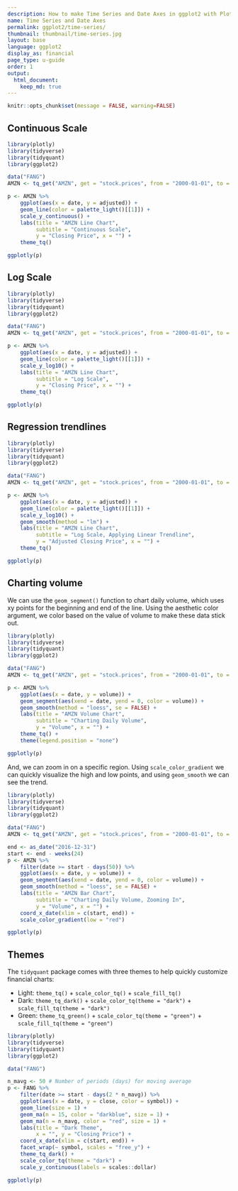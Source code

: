 ```yaml
---
description: How to make Time Series and Date Axes in ggplot2 with Plotly.
name: Time Series and Date Axes
permalink: ggplot2/time-series/
thumbnail: thumbnail/time-series.jpg
layout: base
language: ggplot2
display_as: financial
page_type: u-guide
order: 1
output:
  html_document:
    keep_md: true
---
```


```r
knitr::opts_chunk$set(message = FALSE, warning=FALSE)
```

## Continuous Scale


```r
library(plotly)
library(tidyverse)
library(tidyquant)
library(ggplot2)

data("FANG") 
AMZN <- tq_get("AMZN", get = "stock.prices", from = "2000-01-01", to = "2016-12-31")

p <- AMZN %>%
    ggplot(aes(x = date, y = adjusted)) +
    geom_line(color = palette_light()[[1]]) + 
    scale_y_continuous() +
    labs(title = "AMZN Line Chart", 
         subtitle = "Continuous Scale", 
         y = "Closing Price", x = "") + 
    theme_tq()

ggplotly(p)
```


<!--------------------- EXAMPLE BREAK ------------------------->

## Log Scale


```r
library(plotly)
library(tidyverse)
library(tidyquant)
library(ggplot2)

data("FANG") 
AMZN <- tq_get("AMZN", get = "stock.prices", from = "2000-01-01", to = "2016-12-31")

p <- AMZN %>%
    ggplot(aes(x = date, y = adjusted)) +
    geom_line(color = palette_light()[[1]]) + 
    scale_y_log10() +
    labs(title = "AMZN Line Chart", 
         subtitle = "Log Scale", 
         y = "Closing Price", x = "") + 
    theme_tq()

ggplotly(p)
```

<!--------------------- EXAMPLE BREAK ------------------------->

## Regression trendlines


```r
library(plotly)
library(tidyverse)
library(tidyquant)
library(ggplot2)

data("FANG") 
AMZN <- tq_get("AMZN", get = "stock.prices", from = "2000-01-01", to = "2016-12-31")

p <- AMZN %>%
    ggplot(aes(x = date, y = adjusted)) +
    geom_line(color = palette_light()[[1]]) + 
    scale_y_log10() +
    geom_smooth(method = "lm") +
    labs(title = "AMZN Line Chart", 
         subtitle = "Log Scale, Applying Linear Trendline", 
         y = "Adjusted Closing Price", x = "") + 
    theme_tq()

ggplotly(p)
```


<!--------------------- EXAMPLE BREAK ------------------------->

## Charting volume

We can use the `geom_segment()` function to chart daily volume, which uses xy points for the beginning and end of the line. Using the aesthetic color argument, we color based on the value of volume to make these data stick out.

```r
library(plotly)
library(tidyverse)
library(tidyquant)
library(ggplot2)

data("FANG") 
AMZN <- tq_get("AMZN", get = "stock.prices", from = "2000-01-01", to = "2016-12-31")

p <- AMZN %>%
    ggplot(aes(x = date, y = volume)) +
    geom_segment(aes(xend = date, yend = 0, color = volume)) + 
    geom_smooth(method = "loess", se = FALSE) +
    labs(title = "AMZN Volume Chart", 
         subtitle = "Charting Daily Volume", 
         y = "Volume", x = "") +
    theme_tq() +
    theme(legend.position = "none") 

ggplotly(p)
```

And, we can zoom in on a specific region. Using `scale_color_gradient` we can quickly visualize the high and low points, and using `geom_smooth` we can see the trend.

```r
library(plotly)
library(tidyverse)
library(tidyquant)
library(ggplot2)

data("FANG") 
AMZN <- tq_get("AMZN", get = "stock.prices", from = "2000-01-01", to = "2016-12-31")

end <- as_date("2016-12-31")
start <- end - weeks(24)
p <- AMZN %>%
    filter(date >= start - days(50)) %>%
    ggplot(aes(x = date, y = volume)) +
    geom_segment(aes(xend = date, yend = 0, color = volume)) +
    geom_smooth(method = "loess", se = FALSE) +
    labs(title = "AMZN Bar Chart", 
         subtitle = "Charting Daily Volume, Zooming In", 
         y = "Volume", x = "") + 
    coord_x_date(xlim = c(start, end)) +
    scale_color_gradient(low = "red")

ggplotly(p)
```

<!--------------------- EXAMPLE BREAK ------------------------->

## Themes
The `tidyquant` package comes with three themes to help quickly customize financial charts:

* Light: `theme_tq()` + `scale_color_tq()` + `scale_fill_tq()`
* Dark: `theme_tq_dark()` + `scale_color_tq(theme = "dark")` + `scale_fill_tq(theme = "dark")`
* Green: `theme_tq_green()` + `scale_color_tq(theme = "green")` + `scale_fill_tq(theme = "green")`

```r
library(plotly)
library(tidyverse)
library(tidyquant)
library(ggplot2)

data("FANG") 

n_mavg <- 50 # Number of periods (days) for moving average
p <- FANG %>%
    filter(date >= start - days(2 * n_mavg)) %>%
    ggplot(aes(x = date, y = close, color = symbol)) +
    geom_line(size = 1) +
    geom_ma(n = 15, color = "darkblue", size = 1) + 
    geom_ma(n = n_mavg, color = "red", size = 1) +
    labs(title = "Dark Theme",
         x = "", y = "Closing Price") +
    coord_x_date(xlim = c(start, end)) +
    facet_wrap(~ symbol, scales = "free_y") +
    theme_tq_dark() +
    scale_color_tq(theme = "dark") +
    scale_y_continuous(labels = scales::dollar)

ggplotly(p)
```


<!--------------------- EXAMPLE BREAK ------------------------->
